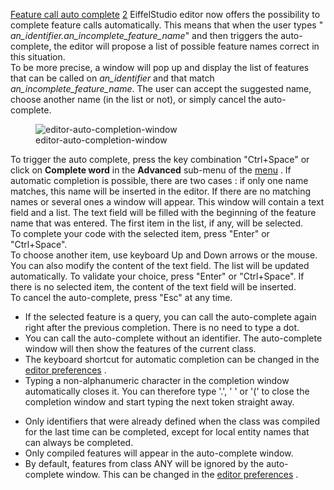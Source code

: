 [[Property:title|Feature call auto complete]]
[[Property:weight|2]]
EiffelStudio editor now offers the possibility to complete feature calls automatically. This means that when the user types " ''an_identifier.an_incomplete_feature_name''" and then triggers the auto-complete, the editor will propose a list of possible feature names correct in this situation. <br/>
To be more precise, a window will pop up and display the list of features that can be called on ''an_identifier'' and that match ''an_incomplete_feature_name''. The user can accept the suggested name, choose another name (in the list or not), or simply cancel the auto-complete. 

[[Image:editor-auto-completion-window]]  

To trigger the auto complete, press the key combination "Ctrl+Space" or click on '''Complete word''' in the '''Advanced''' sub-menu of the  [[Edit menu commands|menu]] . If automatic completion is possible, there are two cases : if only one name matches, this name will be inserted in the editor. If there are no matching names or several ones a window will appear. This window will contain a text field and a list. The text field will be filled with the beginning of the feature name that was entered. The first item in the list, if any, will be selected. <br/>
To complete your code with the selected item, press "Enter" or "Ctrl+Space". <br/>
To choose another item, use keyboard Up and Down arrows or the mouse. You can also modify the content of the text field. The list will be updated automatically. To validate your choice, press "Enter" or "Ctrl+Space". If there is no selected item, the content of the text field will be inserted. <br/>
To cancel the auto-complete, press "Esc" at any time. 

{{tip| '''Tips''': }}
* If the selected feature is a query, you can call the auto-complete again right after the previous completion. There is no need to type a dot.
* You can call the auto-complete without an identifier. The auto-complete window will then show the features of the current class.
* The keyboard shortcut for automatic completion can be changed in the [[Keyboard shortcuts preferences|editor preferences]] . 
* Typing a non-alphanumeric character in the completion window automatically closes it. You can therefore type '.', ' ' or '(' to close the completion window and start typing the next token straight away.

{{note| '''Notes''': }}
* Only identifiers that were already defined when the class was compiled for the last time can be completed, except for local entity names that can always be completed.
* Only compiled features will appear in the auto-complete window.
* By default, features from class ANY will be ignored by the auto-complete window. This can be changed in the [[General Editor Preferences|editor preferences]] . 




